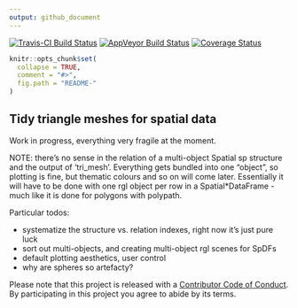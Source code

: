 ```yaml
---
output: github_document
---
```


[![Travis-CI Build Status](https://travis-ci.org/r-gris/trimesh.svg?branch=master)](https://travis-ci.org/r-gris/trimesh)
[![AppVeyor Build Status](https://ci.appveyor.com/api/projects/status/github/mdsumner/trimesh?branch=master&svg=true)](https://ci.appveyor.com/project/mdsumner/trimesh)
[![Coverage Status](https://img.shields.io/codecov/c/github/r-gris/trimesh/master.svg)](https://codecov.io/github/r-gris/trimesh?branch=master)
<!-- README.md is generated from README.Rmd. Please edit that file -->

```r
knitr::opts_chunk$set(
  collapse = TRUE,
  comment = "#>",
  fig.path = "README-"
)
```

## Tidy triangle meshes for spatial data

Work in progress, everything very fragile at the moment. 

NOTE: there's no sense in the relation of a multi-object Spatial sp structure and
the output of 'tri_mesh'. Everything gets bundled into one "object", so plotting is fine, but thematic colours and so on will come later. Essentially it will have to be done with one rgl object per row in a Spatial*DataFrame - much like it is done for polygons with polypath. 

Particular todos: 

- systematize the structure vs. relation indexes, right now it's just pure luck
- sort out multi-objects, and creating multi-object rgl scenes for SpDFs
- default plotting aesthetics, user control
- why are spheres so artefacty?


Please note that this project is released with a [Contributor Code of Conduct](CONDUCT.md). By participating in this project you agree to abide by its terms.


